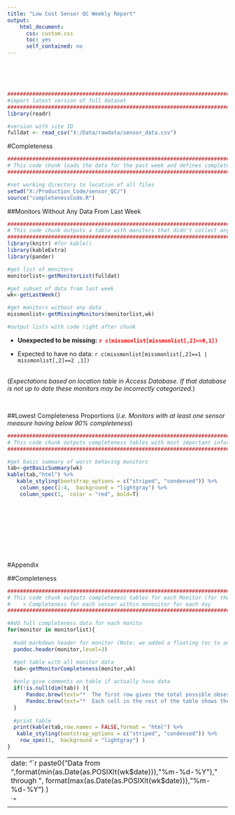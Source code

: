 ---
title: "Low Cost Sensor QC Weekly Report"
output:
    html_document:
      css: custom.css
      toc: yes
      self_contained: no
---
<!-- Added 'self_contained: no' so would run without error. It creates a folder that can be ignored --> 
<!-- Added the 'toc:yes' and css file to add a table of contents on the side for easier navigation --> 

<br>
<br>
<br>

```{r message=F, warning=F, echo=F}
################################################################################
#import latest version of full dataset
################################################################################
library(readr)

#version with site ID
fulldat <- read_csv("X:/Data/rawdata/sensor_data.csv")

```



#Completeness
```{r message=F, warning=F, echo=F}
################################################################################
# This code chunk loads the data for the past week and defines completeness functions
################################################################################

#set working directory to location of all files
setwd("X:/Production_Code/sensor_QC/")
source("completenessCode.R")

```


##Monitors Without Any Data From Last Week

```{r message=F,warning=FALSE, echo=F, results='asis'}
################################################################################
# This code chunk outputs a table with monitors that didn't collect any data for at least one day
################################################################################
library(knitr) #for kable()
library(kableExtra)
library(pander)

#get list of monitors
monitorlist<-getMonitorList(fulldat)

#get subset of data from last week
wk<-getLastWeek()

#get monitors without any data
missmonlist<-getMissingMonitors(monitorlist,wk)

#output lists with code right after chunk

```

*  **Unexpected to be missing:** <span style="color:red"> **`r c(missmonlist[missmonlist[,2]==0,1])`** </span>
<br>

*  Expected to have no data:  `r c(missmonlist[missmonlist[,2]==1 | missmonlist[,2]==2 ,1])`

<br>
(_Expectations based on location table in Access Database.  If that database is not up to date these monitors may be incorrectly categorized._)





<br>

##Lowest Completeness Proportions 
(_i.e. Monitors with at least one sensor measure having below 90% completeness_)

```{r message=F,warning=FALSE, echo=F, results='asis'}
################################################################################
# This code chunk outputs completeness tables with most important information
################################################################################

#get basic summary of worst behaving monitors
tab<-getBasicSummary(wk)
kable(tab,"html") %>%
   kable_styling(bootstrap_options = c("striped", "condensed")) %>%
    column_spec(1:4,  background = "lightgray") %>%
    column_spec(1,  color = "red", bold=T)



```

<br>
<br>
<br>
<br>
<br>
<br>

#Appendix

##Completeness
```{r message=F,warning=FALSE, echo=F, results='asis'}
################################################################################
# This code chunk outputs completeness tables for each Monitor (for the Appendix)
#    > Completeness for each sensor within mononitor for each day
################################################################################

#Add full completeness data for each monito
for(monitor in monitorlist){
  
  #add markdown header for monitor (Note: we added a floating toc to account for the massive toc size)
  pandoc.header(monitor,level=3)

  #get table with all monitor data
  tab<-getMonitorCompleteness(monitor,wk)
  
  #only give comments on table if actually have data
  if(!is.null(dim(tab)) ){
      Pandoc.brew(text="*  The first row gives the total possible observations for the week/day. ")
      Pandoc.brew(text="*  Each cell in the rest of the table shows the *complete observations (Percent complete)* for the specified sensor.")
  }
  
  #print table
  print(kable(tab,row.names = FALSE,format = "html") %>%
   kable_styling(bootstrap_options = c("striped", "condensed")) %>%
    row_spec(1,  background = "lightgray") )
}


```



















<!-- Add the date of the title at the end to data from the r chunks --> 

---
date: "`r paste0("Data from ",format(min(as.Date(as.POSIXlt(wk$date))),"%m-%d-%Y")," through  ", format(max(as.Date(as.POSIXlt(wk$date))),"%m-%d-%Y")  )
`"
---